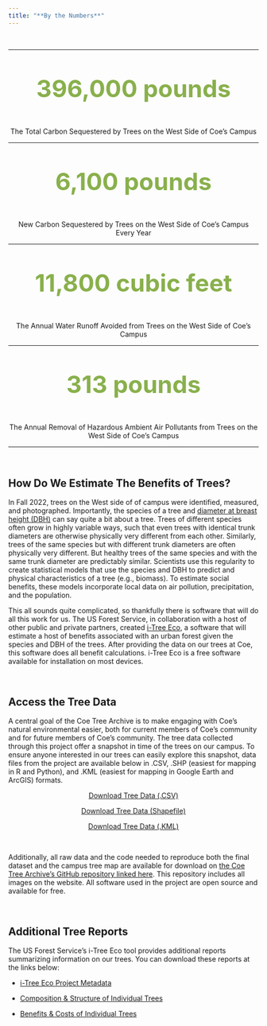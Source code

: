 ```yaml
---
title: "**By the Numbers**"
---
```


<br>

------------------------------------------------------------------------

<center>

<p style="font-size: 3rem; color: #89b04c; font-weight: bold"> 396,000 pounds </p>

The Total Carbon Sequestered by Trees on the West Side of Coe's Campus

</center>

------------------------------------------------------------------------

<center>

<p style="font-size: 3rem; color: #89b04c; font-weight: bold"> 6,100 pounds </p>

New Carbon Sequestered by Trees on the West Side of Coe's Campus Every Year

</center>

------------------------------------------------------------------------

<center>

<p style="font-size: 3rem; color: #89b04c; font-weight: bold"> 11,800 cubic feet </p>

The Annual Water Runoff Avoided from Trees on the West Side of Coe's Campus

</center>

------------------------------------------------------------------------

<center>

<p style="font-size: 3rem; color: #89b04c; font-weight: bold"> 313 pounds </p>

The Annual Removal of Hazardous Ambient Air Pollutants from Trees on the West Side of Coe's Campus

</center>

------------------------------------------------------------------------

<br>

## **How Do We Estimate The Benefits of Trees?**

In Fall 2022, trees on the West side of of campus were identified, measured, and photographed. Importantly, the species of a tree and [diameter at breast height (DBH)](https://www.portland.gov/trees/tree-care-and-resources/how-measure-tree) can say quite a bit about a tree. Trees of different species often grow in highly variable ways, such that even trees with identical trunk diameters are otherwise physically very different from each other. Similarly, trees of the same species but with different trunk diameters are often physically very different. But healthy trees of the same species and with the same trunk diameter are predictably similar. Scientists use this regularity to create statistical models that use the species and DBH to predict and physical characteristics of a tree (e.g., biomass). To estimate social benefits, these models incorporate local data on air pollution, precipitation, and the population.

This all sounds quite complicated, so thankfully there is software that will do all this work for us. The US Forest Service, in collaboration with a host of other public and private partners, created [i-Tree Eco](https://www.itreetools.org/about), a software that will estimate a host of benefits associated with an urban forest given the species and DBH of the trees. After providing the data on our trees at Coe, this software does all benefit calculations. i-Tree Eco is a free software available for installation on most devices.

<br>

## **Access the Tree Data**

A central goal of the Coe Tree Archive is to make engaging with Coe's natural environmental easier, both for current members of Coe's community and for future members of Coe's community. The tree data collected through this project offer a snapshot in time of the trees on our campus. To ensure anyone interested in our trees can easily explore this snapshot, data files from the project are available below in .CSV, .SHP (easiest for mapping in R and Python), and .KML (easiest for mapping in Google Earth and ArcGIS) formats.

<center>

<a class="button" href="https://github.com/EAPerry/CoeTreeArchive/raw/master/data%20analysis/cleaned%20data/coe_tree_archive.zip">Download Tree Data (.CSV)</a>

<a class="button" href="https://github.com/EAPerry/CoeTreeArchive/raw/master/data%20analysis/cleaned%20data/coe_tree_archive_shapefile.zip">Download Tree Data (Shapefile)</a>

<a class="button" href="https://github.com/EAPerry/CoeTreeArchive/raw/master/data%20analysis/cleaned%20data/coe_tree_archive_map.zip">Download Tree Data (.KML)</a>

</center>

<br>

Additionally, all raw data and the code needed to reproduce both the final dataset and the campus tree map are available for download on [the Coe Tree Archive's GitHub repository linked here](https://github.com/EAPerry/CoeTreeArchive). This repository includes all images on the website. All software used in the project are open source and available for free.

<br>

## **Additional Tree Reports**

The US Forest Service's i-Tree Eco tool provides additional reports summarizing information on our trees. You can download these reports at the links below:

-   [i-Tree Eco Project Metadata](https://github.com/EAPerry/CoeTreeArchive/raw/master/data%20analysis/raw%20data/itree_reports/iTreeEcoMetadata.pdf)

-   [Composition & Structure of Individual Trees](https://github.com/EAPerry/CoeTreeArchive/raw/master/data%20analysis/raw%20data/itree_reports/CompositionandStructureofIndividualTrees.pdf)

-   [Benefits & Costs of Individual Trees](https://github.com/EAPerry/CoeTreeArchive/raw/master/data%20analysis/raw%20data/itree_reports/BenefitsandCostsofIndividualTrees.pdf)
